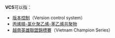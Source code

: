 '''VCS'''可以指：
*[[版本控制|版本控制]]（Version control system）
*[[丙烯腈-氯化聚乙烯-苯乙烯共聚物|丙烯腈-氯化聚乙烯-苯乙烯共聚物]]
*[[越南英雄聯盟錦標賽|越南英雄聯盟錦標賽]]（Vietnam Champion Series）
{{disambig|Cat=三字拉丁字母缩写消歧义}}
